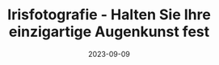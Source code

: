 ---
title: Irisfotografie - Halten Sie Ihre einzigartige Augenkunst fest
date: 2023-09-09
description: Erleben Sie die Magie der Irisfotografie. Nehmen Sie an unseren Veranstaltungen teil und verwandeln Sie Ihr Auge in ein atemberaubendes,  Kunstwerk.
image: "/images/igotshot/photos/irisphotographie/ires-plakart.jpg"
logo: "/images/igotshot/photos/irisphotographie/wittenberger-2.jpg"
logodark: "/images/igotshot/photos/irisphotographie/wittenberger-2.jpg"
categories: ["Igotshot Photo"]
category: ["Irisfotografie"]
tags: ["Starnberg"]
keywords: "Irisfotografie, Veranstaltungen, event"
path: /
draft: false


# information
information:
  - label: Datum
    icon: TfiCalendar
    data: 09.09.2023<br>19.05.2022<br>08.09.2018

  - label: Project
    icon: TfiNotepad
    data: Irisfotografie

  - label: Crew
    icon: TfiVideoClapper
    data: 3 Personen

  - label: Technik
    icon: TfiTarget
    data: ILCE-7M3<br>Drucker DNP-DS-620

  - label: Projekttyp
    icon: TfiDashboard
    data: "M"

tag:

  - label: Ort
    icon: TfiLocationPin
    data: Wessling
    link: /tags/starnberg/


  - label: Kategorie
    icon: TfiTag
    data: igotshot.photo
    link: /categories/igotshot-photo/

# contacts
contacts:
  - icon: TfiWorld
    id: Optik Wittenberger
    link: https://www.optik-wittenberger.de


intro:
  title: Die künstlerische Allianz von Iresfotografie und Optiker Wittenberger
  subtitle: Die Mystik der Iris mit einer Prise Technik in Wessling enthüllen
  content: Iris’ Fotografie hat unter der Leitung von Michael Campos Viola und dem geschätzten Optiker Wittenberger eine Veranstaltung durchgeführt, die das Gewöhnliche in das Außergewöhnliche verwandelt. Dies war eine einzigartige Veranstaltung, die zweimal während der lebhaften Marktsonntage in Wessling Stadt gefunden wurde und einmal in Wittenbergers Geschäft stattfand. Campos Viola nahm die surreale Schönheit und die Tiefe ein, die sich in jeder Iris verbirgt. Jedes Bild wird durch die präzise und sachkundige Linse der optischen Wissenschaft zu einer Offenbarung der inneren Schönheit.
  bild:
    - "/images/igotshot/photos/irisphotographie/blatt1.png"
intro1:
  title: Mit Michael Campos Viola entsteht ein persönliches Erinnerungsstück
  subtitle: bei dem jede Iris eine Geschichte erzählt 
  content: Die Veranstaltung widmete sich der Herstellung von Augenporträts, die flüchtige Momente in zeitlose Erinnerungsstücke verwandeln.  Diese Porträts sind so klar und genau, dass sie den Teilnehmern ein Stück ihrer eigenen Mystik geben können. Der Andrang war schon sehr beachtlich, denn jeder wollte sich eine solche Fotografie anfertigen lassen. 
  bild:
    - "/images/igotshot/photos/irisphotographie/blatt2.png"
   
intro2:
  title: Wessling fasziniert von Hightech-Kunstfertigkeit
  subtitle: Eine Gemeinschaft vereint durch visionäre Kreativität
  content: Die Begeisterung war spürbar, als sich die Besucher versammelten, angezogen von der Verlockung, etwas zutiefst Innovatives zubekommen. Die Vorfreude stieg mit jedem Bild, denn die Teilnehmer standen Schlange, um ihre Augen durch die Linse von Michael in Kunstwerke verwandeln zu lassen. Bei dieser Veranstaltung ging es nicht nur um das Betrachten von Kunst, sondern darum, Teil davon zu werden. Die Verschmelzung von Technologie und persönlichen Geschichten hat zu beeindruckenden Bildern geführt.
  bild:
    - "/images/igotshot/photos/irisphotographie/blatt3.png"


---